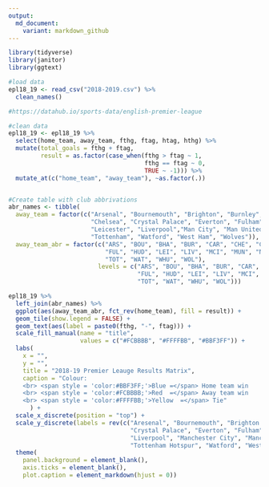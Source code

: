 ```yaml
---
output: 
  md_document:
    variant: markdown_github
---
```


```r
library(tidyverse)
library(janitor)
library(ggtext)

#load data
epl18_19 <- read_csv("2018-2019.csv") %>% 
  clean_names()

#https://datahub.io/sports-data/english-premier-league
```


```r
#clean data
epl18_19 <- epl18_19 %>% 
  select(home_team, away_team, fthg, ftag, htag, hthg) %>% 
  mutate(total_goals = fthg + ftag,
         result = as.factor(case_when(fthg > ftag ~ 1,
                                      fthg == ftag ~ 0,
                                      TRUE ~ -1))) %>% 
  mutate_at(c("home_team", "away_team"), ~as.factor(.))


#Create table with club abbrivations
abr_names <- tibble(
  away_team = factor(c("Arsenal", "Bournemouth", "Brighton", "Burnley", "Cardiff",
                       "Chelsea", "Crystal Palace", "Everton", "Fulham", "Huddersfield",
                       "Leicester", "Liverpool","Man City", "Man United", "Newcastle", "Southampton",
                       "Tottenham", "Watford", "West Ham", "Wolves")),
  away_team_abr = factor(c("ARS", "BOU", "BHA", "BUR", "CAR", "CHE", "CRY", "EVE",
                           "FUL", "HUD", "LEI", "LIV", "MCI", "MUN", "NEW", "SOU",
                           "TOT", "WAT", "WHU", "WOL"),
                         levels = c("ARS", "BOU", "BHA", "BUR", "CAR", "CHE", "CRY", "EVE",
                                    "FUL", "HUD", "LEI", "LIV", "MCI", "MUN", "NEW", "SOU",
                                    "TOT", "WAT", "WHU", "WOL")))

```



```r
epl18_19 %>% 
  left_join(abr_names) %>% 
  ggplot(aes(away_team_abr, fct_rev(home_team), fill = result)) +
  geom_tile(show.legend = FALSE) +
  geom_text(aes(label = paste0(fthg, "-", ftag))) +
  scale_fill_manual(name = "title",
                    values = c("#FCBBBB", "#FFFFBB", "#BBF3FF")) +
  labs(
    x = "",
    y = "",
    title = "2018-19 Premier Leauge Results Matrix",
    caption = "Colour: 
    <br> <span style = 'color:#BBF3FF;'>Blue =</span> Home team win 
    <br> <span style = 'color:#FCBBBB;'>Red  =</span> Away team win
    <br> <span style = 'color:#FFFFBB;'>Yellow  =</span> Tie"
      ) +
  scale_x_discrete(position = "top") +
  scale_y_discrete(labels = rev(c("Aresenal", "Bournemouth", "Brighton & Hove Albion", "Burnley", "Cardiff", "Chelsea",
                                  "Crystal Palace", "Everton", "Fulham", "Huddersfield Town", "Leicester City",
                                  "Liverpool", "Manchester City", "Manchester United", "Newcastle United", "Southampton",
                                  "Tottenham Hotspur", "Watford", "West Ham United", "Wolverhampton Wanderers"))) +
  theme(
    panel.background = element_blank(),
    axis.ticks = element_blank(),
    plot.caption = element_markdown(hjust = 0)) 
```


